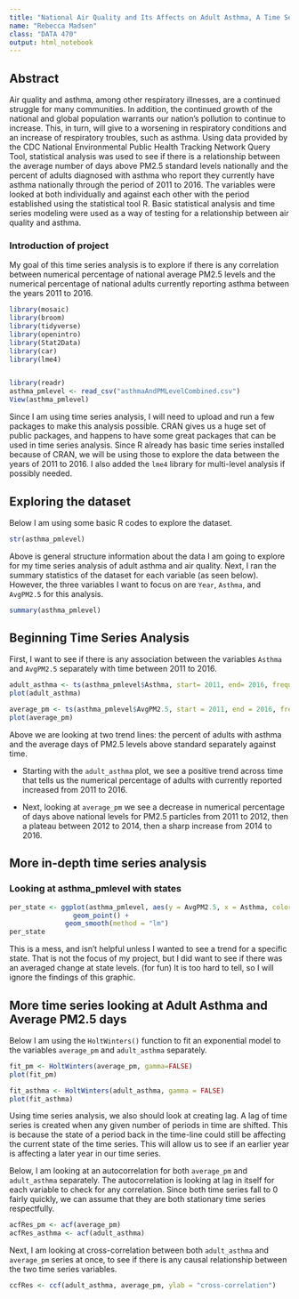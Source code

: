 ```yaml
---
title: "National Air Quality and Its Affects on Adult Asthma, A Time Series Analysis"
name: "Rebecca Madsen"
class: "DATA 470"
output: html_notebook
---
```


## Abstract

Air quality and asthma, among other respiratory illnesses, are a continued struggle for many communities. In addition, the continued growth of the national and global population warrants our nation's pollution to continue to increase. This, in turn, will give to a worsening in respiratory conditions and an increase of respiratory troubles, such as asthma. Using data provided by the CDC National Environmental Public Health Tracking Network Query Tool, statistical analysis was used to see if there is a relationship between the average number of days above PM2.5 standard levels nationally and the percent of adults diagnosed with asthma who report they currently have asthma nationally through the period of 2011 to 2016. The variables were looked at both individually and against each other with the period established using the statistical tool R. Basic statistical analysis and time series modeling were used as a way of testing for a relationship between air quality and asthma. 

### Introduction of project

My goal of this time series analysis is to explore if there is any correlation between numerical percentage of national average PM2.5 levels and the numerical percentage of national adults currently reporting asthma between the years 2011 to 2016.

```r
library(mosaic)
library(broom)
library(tidyverse)
library(openintro)
library(Stat2Data)
library(car)
library(lme4)


library(readr)
asthma_pmlevel <- read_csv("asthmaAndPMLevelCombined.csv")
View(asthma_pmlevel)
```


Since I am using time series analysis, I will need to upload and run a few packages to make this analysis possible. CRAN gives us a huge set of public packages, and happens to have some great packages that can be used in time series analysis. Since R already has basic time series installed because of CRAN, we will be using those to explore the data between the years of 2011 to 2016. I also added the `lme4` library for multi-level analysis if possibly needed.

## Exploring the dataset

Below I am using some basic R codes to explore the dataset.

```r
str(asthma_pmlevel)
```

Above is general structure information about the data I am going to explore for my time series analysis of adult asthma and air quality. Next, I ran the summary statistics of the dataset for each variable (as seen below). However, the three variables I want to focus on are `Year`, `Asthma`, and `AvgPM2.5` for this analysis. 

```r
summary(asthma_pmlevel)
```

## Beginning Time Series Analysis

First, I want to see if there is any association between the variables `Asthma` and `AvgPM2.5` separately with time between 2011 to 2016. 

```r
adult_asthma <- ts(asthma_pmlevel$Asthma, start= 2011, end= 2016, frequency= 1)
plot(adult_asthma)

average_pm <- ts(asthma_pmlevel$AvgPM2.5, start = 2011, end = 2016, frequency = 1)
plot(average_pm)
```
Above we are looking at two trend lines: the percent of adults with asthma and the average days of PM2.5 levels above standard separately against time. 

* Starting with the `adult_asthma` plot, we see a positive trend across time that tells us the numerical percentage of adults with currently reported increased from 2011 to 2016.

* Next, looking at `average_pm` we see a decrease in numerical percentage of days above national levels for PM2.5 particles from 2011 to 2012, then a plateau between 2012 to 2014, then a sharp increase from 2014 to 2016.

## More in-depth time series analysis


### Looking at asthma_pmlevel with states

```r
per_state <- ggplot(asthma_pmlevel, aes(y = AvgPM2.5, x = Asthma, color = State)) +
                geom_point() +
              geom_smooth(method = "lm")
per_state
```
This is a mess, and isn't helpful unless I wanted to see a trend for a specific state. That is not the focus of my project, but I did want to see if there was an averaged change at state levels. (for fun) It is too hard to tell, so I will ignore the findings of this graphic.

## More time series looking at Adult Asthma and Average PM2.5 days

Below I am using the `HoltWinters()` function to fit an exponential model to the variables `average_pm` and `adult_asthma` separately.

```r
fit_pm <- HoltWinters(average_pm, gamma=FALSE)
plot(fit_pm)

fit_asthma <- HoltWinters(adult_asthma, gamma = FALSE)
plot(fit_asthma)
```

Using time series analysis, we also should look at creating lag. A lag of time series is created when any given number of periods in time are shifted. This is because the state of a period back in the time-line could still be affecting the current state of the time series. This will allow us to see if an earlier year is affecting a later year in our time series.

Below, I am looking at an autocorrelation for both `average_pm` and `adult_asthma` separately. The autocorrelation is looking at lag in itself for each variable to check for any correlation. Since both time series fall to 0 fairly quickly, we can assume that they are both stationary time series respectfully.

```r
acfRes_pm <- acf(average_pm)
acfRes_asthma <- acf(adult_asthma)
```

Next, I am looking at cross-correlation between both `adult_asthma` and `average_pm` series at once, to see if there is any causal relationship between the two time series variables.

```r
ccfRes <- ccf(adult_asthma, average_pm, ylab = "cross-correlation")
```


